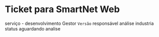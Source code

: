 # Ticket para SmartNet Web
serviço - desenvolvimento Gestor `Versão`
responsável análise industria
status aguardando analise